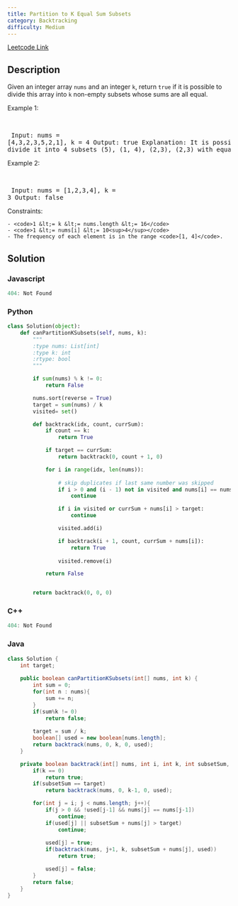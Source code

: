 ```yaml
---
title: Partition to K Equal Sum Subsets
category: Backtracking
difficulty: Medium
---
```


<Callout>

[Leetcode Link](https://leetcode.com/problems/partition-to-k-equal-sum-subsets)

</Callout>

## Description
Given an integer array <code>nums</code> and an integer <code>k</code>, return <code>true</code> if it is possible to divide this array into <code>k</code> non-empty subsets whose sums are all equal.

 
Example 1:

<br /><pre className="overflow-x-auto">
Input: nums = [4,3,2,3,5,2,1], k = 4
Output: true
Explanation: It is possible to divide it into 4 subsets (5), (1, 4), (2,3), (2,3) with equal sums.
</pre>

Example 2:

<br /><pre className="overflow-x-auto">
Input: nums = [1,2,3,4], k = 3
Output: false
</pre>

 
Constraints:


	- <code>1 &lt;= k &lt;= nums.length &lt;= 16</code>
	- <code>1 &lt;= nums[i] &lt;= 10<sup>4</sup></code>
	- The frequency of each element is in the range <code>[1, 4]</code>.



## Solution

### Javascript
```javascript
404: Not Found
```
### Python
```python
class Solution(object):
    def canPartitionKSubsets(self, nums, k):
        """
        :type nums: List[int]
        :type k: int
        :rtype: bool
        """

        if sum(nums) % k != 0:
            return False

        nums.sort(reverse = True)
        target = sum(nums) / k
        visited= set()

        def backtrack(idx, count, currSum):
            if count == k:
                return True

            if target == currSum:
                return backtrack(0, count + 1, 0)

            for i in range(idx, len(nums)):
                
                # skip duplicates if last same number was skipped
                if i > 0 and (i - 1) not in visited and nums[i] == nums[i - 1]:
                    continue

                if i in visited or currSum + nums[i] > target:
                    continue

                visited.add(i)

                if backtrack(i + 1, count, currSum + nums[i]):
                    return True
                
                visited.remove(i)

            return False


        return backtrack(0, 0, 0)
```
### C++
```cpp
404: Not Found
```
### Java
```java
class Solution {
    int target;
  
    public boolean canPartitionKSubsets(int[] nums, int k) {
        int sum = 0;
        for(int n : nums){
            sum += n;
        }
        if(sum%k != 0)
            return false;
        
        target = sum / k;
        boolean[] used = new boolean[nums.length];
        return backtrack(nums, 0, k, 0, used);
    }

    private boolean backtrack(int[] nums, int i, int k, int subsetSum, boolean[] used){
        if(k == 0)
            return true;
        if(subsetSum == target)
            return backtrack(nums, 0, k-1, 0, used);

        for(int j = i; j < nums.length; j++){
            if(j > 0 && !used[j-1] && nums[j] == nums[j-1])
                continue;
            if(used[j] || subsetSum + nums[j] > target)
                continue;
            
            used[j] = true;
            if(backtrack(nums, j+1, k, subsetSum + nums[j], used))
                return true;

            used[j] = false;        
        }
        return false;        
    }
}

```


